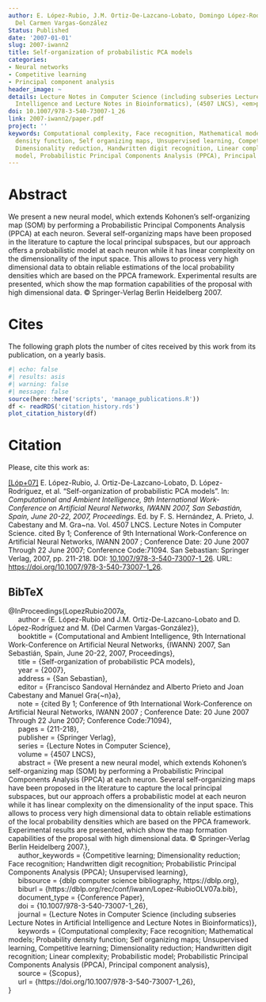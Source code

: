 ```yaml
---
author: E. López-Rubio, J.M. Ortiz-De-Lazcano-Lobato, Domingo López-Rodríguez, M.
  Del Carmen Vargas-González
Status: Published
date: '2007-01-01'
slug: 2007-iwann2
title: Self-organization of probabilistic PCA models
categories:
- Neural networks
- Competitive learning
- Principal component analysis
header_image: ~
details: Lecture Notes in Computer Science (including subseries Lecture Notes in Artificial
  Intelligence and Lecture Notes in Bioinformatics), (4507 LNCS), <em>pp. 211-218</em>
doi: 10.1007/978-3-540-73007-1_26
link: 2007-iwann2/paper.pdf
project: ''
keywords: Computational complexity, Face recognition, Mathematical models, Probability
  density function, Self organizing maps, Unsupervised learning, Competitive learning,
  Dimensionality reduction, Handwritten digit recognition, Linear complexity, Probabilistic
  model, Probabilistic Principal Components Analysis (PPCA), Principal component analysis
---
```




# Abstract


We present a new neural model, which extends Kohonen's self-organizing map (SOM) by performing a Probabilistic Principal Components Analysis (PPCA) at each neuron. Several self-organizing maps have been proposed in the literature to capture the local principal subspaces, but our approach offers a probabilistic model at each neuron while it has linear complexity on the dimensionality of the input space. This allows to process very high dimensional data to obtain reliable estimations of the local probability densities which are based on the PPCA framework. Experimental results are presented, which show the map formation capabilities of the proposal with high dimensional data. © Springer-Verlag Berlin Heidelberg 2007.





# Cites

The following graph plots the number of cites received by this work from its publication, on a yearly basis.

```r
#| echo: false
#| results: asis
#| warning: false
#| message: false
source(here::here('scripts', 'manage_publications.R'))
df <- readRDS('citation_history.rds')
plot_citation_history(df)
```


# Citation
Please, cite this work as:


<a name=bib-LopezRubio2007a></a>[[Lóp+07]](#cite-LopezRubio2007a) E. López-Rubio, J. Ortiz-De-Lazcano-Lobato, D. López-Rodríguez, et al. “Self-organization of probabilistic PCA models”. In: _Computational and Ambient Intelligence, 9th International Work-Conference on Artificial Neural Networks, IWANN 2007, San Sebastián, Spain, June 20-22, 2007, Proceedings_. Ed. by F. S. Hernández, A. Prieto, J. Cabestany and M. Gra~na. Vol. 4507 LNCS. Lecture Notes in Computer Science. cited By 1; Conference of 9th International Work-Conference on Artificial Neural Networks, IWANN 2007 ; Conference Date: 20 June 2007 Through 22 June 2007; Conference Code:71094. San Sebastian: Springer Verlag, 2007, pp. 211-218. DOI: [10.1007/978-3-540-73007-1_26](https://doi.org/10.1007%2F978-3-540-73007-1_26). URL: [https://doi.org/10.1007/978-3-540-73007-1_26](https://doi.org/10.1007/978-3-540-73007-1_26).

::: {.callout-note appearance="minimal" collapse=true}

## BibTeX

@InProceedings{LopezRubio2007a,<br>&nbsp;&nbsp;&nbsp;&nbsp;  author = {E. López-Rubio and J.M. Ortiz-De-Lazcano-Lobato and D. López-Rodríguez and M. {Del Carmen Vargas-González}},<br>&nbsp;&nbsp;&nbsp;&nbsp;  booktitle = {Computational and Ambient Intelligence, 9th International Work-Conference on Artificial Neural Networks, {IWANN} 2007, San Sebastián, Spain, June 20-22, 2007, Proceedings},<br>&nbsp;&nbsp;&nbsp;&nbsp;  title = {Self-organization of probabilistic PCA models},<br>&nbsp;&nbsp;&nbsp;&nbsp;  year = {2007},<br>&nbsp;&nbsp;&nbsp;&nbsp;  address = {San Sebastian},<br>&nbsp;&nbsp;&nbsp;&nbsp;  editor = {Francisco Sandoval Hernández and Alberto Prieto and Joan Cabestany and Manuel Gra{\~n}a},<br>&nbsp;&nbsp;&nbsp;&nbsp;  note = {cited By 1; Conference of 9th International Work-Conference on Artificial Neural Networks, IWANN 2007 ; Conference Date: 20 June 2007 Through 22 June 2007; Conference Code:71094},<br>&nbsp;&nbsp;&nbsp;&nbsp;  pages = {211-218},<br>&nbsp;&nbsp;&nbsp;&nbsp;  publisher = {Springer Verlag},<br>&nbsp;&nbsp;&nbsp;&nbsp;  series = {Lecture Notes in Computer Science},<br>&nbsp;&nbsp;&nbsp;&nbsp;  volume = {4507 LNCS},<br>&nbsp;&nbsp;&nbsp;&nbsp;  abstract = {We present a new neural model, which extends Kohonen's self-organizing map (SOM) by performing a Probabilistic Principal Components Analysis (PPCA) at each neuron. Several self-organizing maps have been proposed in the literature to capture the local principal subspaces, but our approach offers a probabilistic model at each neuron while it has linear complexity on the dimensionality of the input space. This allows to process very high dimensional data to obtain reliable estimations of the local probability densities which are based on the PPCA framework. Experimental results are presented, which show the map formation capabilities of the proposal with high dimensional data. © Springer-Verlag Berlin Heidelberg 2007.},<br>&nbsp;&nbsp;&nbsp;&nbsp;  author_keywords = {Competitive learning; Dimensionality reduction; Face recognition; Handwritten digit recognition; Probabilistic Principal Components Analysis (PPCA); Unsupervised learning},<br>&nbsp;&nbsp;&nbsp;&nbsp;  bibsource = {dblp computer science bibliography, https://dblp.org},<br>&nbsp;&nbsp;&nbsp;&nbsp;  biburl = {https://dblp.org/rec/conf/iwann/Lopez-RubioOLV07a.bib},<br>&nbsp;&nbsp;&nbsp;&nbsp;  document_type = {Conference Paper},<br>&nbsp;&nbsp;&nbsp;&nbsp;  doi = {10.1007/978-3-540-73007-1_26},<br>&nbsp;&nbsp;&nbsp;&nbsp;  journal = {Lecture Notes in Computer Science (including subseries Lecture Notes in Artificial Intelligence and Lecture Notes in Bioinformatics)},<br>&nbsp;&nbsp;&nbsp;&nbsp;  keywords = {Computational complexity; Face recognition; Mathematical models; Probability density function; Self organizing maps; Unsupervised learning, Competitive learning; Dimensionality reduction; Handwritten digit recognition; Linear complexity; Probabilistic model; Probabilistic Principal Components Analysis (PPCA), Principal component analysis},<br>&nbsp;&nbsp;&nbsp;&nbsp;  source = {Scopus},<br>&nbsp;&nbsp;&nbsp;&nbsp;  url = {https://doi.org/10.1007/978-3-540-73007-1_26},<br>}

:::


